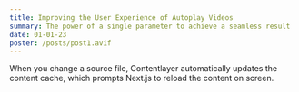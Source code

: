 ```yaml
---
title: Improving the User Experience of Autoplay Videos
summary: The power of a single parameter to achieve a seamless result
date: 01-01-23
poster: /posts/post1.avif
---
```


When you change a source file, Contentlayer automatically updates the content cache, which prompts Next.js to reload the content on screen.

